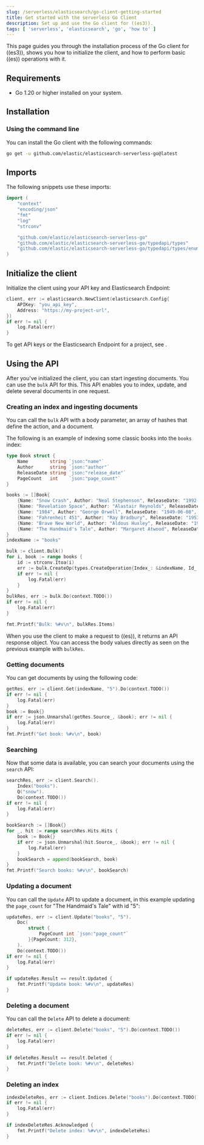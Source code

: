 ```yaml
---
slug: /serverless/elasticsearch/go-client-getting-started
title: Get started with the serverless Go Client
description: Set up and use the Go client for ((es3)).
tags: [ 'serverless', 'elasticsearch', 'go', 'how to' ]
---
```


<DocBadge template="technical preview" />
This page guides you through the installation process of the Go
client for ((es3)), shows you how to initialize the client, and how to perform basic
((es)) operations with it.


## Requirements

* Go 1.20 or higher installed on your system.


## Installation


### Using the command line

You can install the Go client with the following
commands:

```bash
go get -u github.com/elastic/elasticsearch-serverless-go@latest
```


## Imports

The following snippets use these imports:

```go
import (
	"context"
	"encoding/json"
	"fmt"
	"log"
	"strconv"

	"github.com/elastic/elasticsearch-serverless-go"
	"github.com/elastic/elasticsearch-serverless-go/typedapi/types"
	"github.com/elastic/elasticsearch-serverless-go/typedapi/types/enums/result"
)
```


## Initialize the client

Initialize the client using your API key and Elasticsearch Endpoint:

```go
client, err := elasticsearch.NewClient(elasticsearch.Config{
	APIKey: "you_api_key",
	Address: "https://my-project-url",
})
if err != nil {
    log.Fatal(err)
}
```

To get API keys or the Elasticsearch Endpoint for a project, see <DocLink slug="/serverless/elasticsearch/get-started" />.


## Using the API

After you've initialized the client, you can start ingesting documents. You can
use the `bulk` API for this. This API enables you to index, update, and delete
several documents in one request.


### Creating an index and ingesting documents

You can call the `bulk` API with a body parameter, an array of hashes that
define the action, and a document.

The following is an example of indexing some classic books into the `books`
index:

```go
type Book struct {
    Name        string `json:"name"`
    Author      string `json:"author"`
    ReleaseDate string `json:"release_date"`
    PageCount   int    `json:"page_count"`
}

books := []Book{
    {Name: "Snow Crash", Author: "Neal Stephenson", ReleaseDate: "1992-06-01", PageCount: 470},
    {Name: "Revelation Space", Author: "Alastair Reynolds", ReleaseDate: "2000-03-15", PageCount: 585},
    {Name: "1984", Author: "George Orwell", ReleaseDate: "1949-06-08", PageCount: 328},
    {Name: "Fahrenheit 451", Author: "Ray Bradbury", ReleaseDate: "1953-10-15", PageCount: 227},
    {Name: "Brave New World", Author: "Aldous Huxley", ReleaseDate: "1932-06-01", PageCount: 268},
    {Name: "The Handmaid's Tale", Author: "Margaret Atwood", ReleaseDate: "1985-06-01", PageCount: 311},
}
indexName := "books"

bulk := client.Bulk()
for i, book := range books {
    id := strconv.Itoa(i)
    err := bulk.CreateOp(types.CreateOperation{Index_: &indexName, Id_: &id}, book)
    if err != nil {
        log.Fatal(err)
    }
}
bulkRes, err := bulk.Do(context.TODO())
if err != nil {
    log.Fatal(err)
}

fmt.Printf("Bulk: %#v\n", bulkRes.Items)
```

When you use the client to make a request to ((es)), it returns an API
response object. You can access the body values directly as seen on
the previous example with `bulkRes`.


### Getting documents

You can get documents by using the following code:

```go
getRes, err := client.Get(indexName, "5").Do(context.TODO())
if err != nil {
    log.Fatal(err)
}
book := Book{}
if err := json.Unmarshal(getRes.Source_, &book); err != nil {
    log.Fatal(err)
}
fmt.Printf("Get book: %#v\n", book)
```


### Searching

Now that some data is available, you can search your documents using the
`search` API:

```go
searchRes, err := client.Search().
    Index("books").
    Q("snow").
    Do(context.TODO())
if err != nil {
    log.Fatal(err)
}

bookSearch := []Book{}
for _, hit := range searchRes.Hits.Hits {
    book := Book{}
    if err := json.Unmarshal(hit.Source_, &book); err != nil {
        log.Fatal(err)
    }
    bookSearch = append(bookSearch, book)
}
fmt.Printf("Search books: %#v\n", bookSearch)
```

### Updating a document

You can call the `Update` API to update a document, in this example updating the
`page_count` for "The Handmaid's Tale" with id "5":

```go
updateRes, err := client.Update("books", "5").
    Doc(
        struct {
            PageCount int `json:"page_count"`
        }{PageCount: 312},
    ).
    Do(context.TODO())
if err != nil {
    log.Fatal(err)
}

if updateRes.Result == result.Updated {
    fmt.Printf("Update book: %#v\n", updateRes)
}
```

### Deleting a document

You can call the `Delete` API to delete a document:

```go
deleteRes, err := client.Delete("books", "5").Do(context.TODO())
if err != nil {
    log.Fatal(err)
}

if deleteRes.Result == result.Deleted {
    fmt.Printf("Delete book: %#v\n", deleteRes)
}
```


### Deleting an index


```go
indexDeleteRes, err := client.Indices.Delete("books").Do(context.TODO())
if err != nil {
    log.Fatal(err)
}

if indexDeleteRes.Acknowledged {
    fmt.Printf("Delete index: %#v\n", indexDeleteRes)
}
```